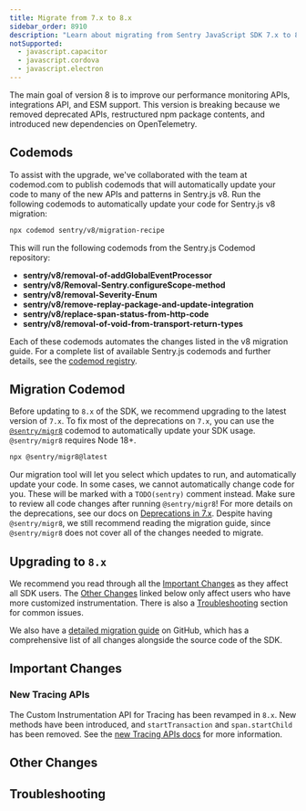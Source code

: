 ```yaml
---
title: Migrate from 7.x to 8.x
sidebar_order: 8910
description: "Learn about migrating from Sentry JavaScript SDK 7.x to 8.x"
notSupported:
  - javascript.capacitor
  - javascript.cordova
  - javascript.electron
---
```


The main goal of version 8 is to improve our performance monitoring APIs, integrations API, and ESM support. This
version is breaking because we removed deprecated APIs, restructured npm package contents, and introduced new
dependencies on OpenTelemetry.

## Codemods

To assist with the upgrade, we've collaborated with the team at codemod.com to publish codemods that will automatically update your code to many of the new APIs and patterns in Sentry.js v8. Run the following codemods to automatically update your code for Sentry.js v8 migration:

```bash
npx codemod sentry/v8/migration-recipe
```

This will run the following codemods from the Sentry.js Codemod repository:

- **sentry/v8/removal-of-addGlobalEventProcessor**
- **sentry/v8/Removal-Sentry.configureScope-method**
- **sentry/v8/removal-Severity-Enum**
- **sentry/v8/remove-replay-package-and-update-integration**
- **sentry/v8/replace-span-status-from-http-code**
- **sentry/v8/removal-of-void-from-transport-return-types**

Each of these codemods automates the changes listed in the v8 migration guide. For a complete list of available Sentry.js codemods and further details, see the [codemod registry](https://codemod.com/registry?q=sentry).

## Migration Codemod

Before updating to `8.x` of the SDK, we recommend upgrading to the latest version of `7.x`. To fix most of the deprecations on `7.x`, you can use the [`@sentry/migr8`](https://www.npmjs.com/package/@sentry/migr8) codemod to automatically update your SDK usage. `@sentry/migr8` requires Node 18+.

```bash
npx @sentry/migr8@latest
```

Our migration tool will let you select which updates to run, and automatically update your code. In some cases, we cannot automatically change code for you. These will be marked with a `TODO(sentry)` comment instead. Make sure to review all code changes after running `@sentry/migr8`! For more details on the deprecations, see our docs on [Deprecations in 7.x](./v7-deprecations). Despite having `@sentry/migr8`, we still recommend reading the migration guide, since `@sentry/migr8` does not cover all of the changes needed to migrate.

## Upgrading to `8.x`

<PlatformContent includePath="migration/javascript-v8/intro" />

We recommend you read through all the [Important Changes](#important-changes) as they affect all SDK users. The [Other Changes](#other-changes) linked below only affect users who have more customized instrumentation. There is also a [Troubleshooting](#troubleshooting) section for common issues.

We also have a [detailed migration guide](https://github.com/getsentry/sentry-javascript/blob/develop/MIGRATION.md#upgrading-from-7x-to-8x) on GitHub, which has a comprehensive list of all changes alongside the source code of the SDK.

## Important Changes

<PlatformContent includePath="migration/javascript-v8/important-changes" />

### New Tracing APIs

The Custom Instrumentation API for Tracing has been revamped in `8.x`. New methods have been introduced, and `startTransaction` and `span.startChild` has been removed. See the [new Tracing APIs docs](./v8-new-performance-api/) for more information.

## Other Changes

<PlatformContent includePath="migration/javascript-v8/other-changes" />

<PlatformContent includePath="migration/javascript-v8/integrations-package-removal" />

## Troubleshooting

<PlatformContent includePath="migration/javascript-v8/troubleshooting" />
